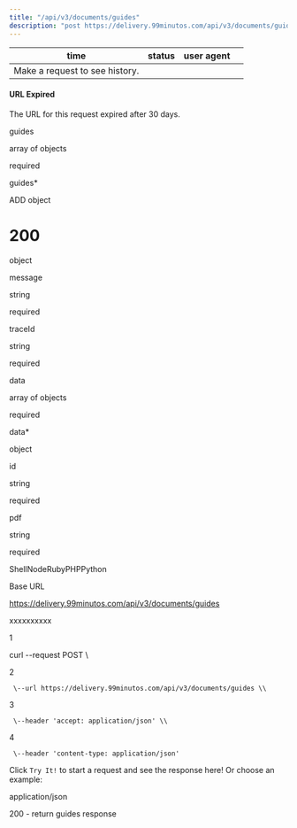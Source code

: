 ```yaml
---
title: "/api/v3/documents/guides"
description: "post https://delivery.99minutos.com/api/v3/documents/guides"
---
```

| time | status | user agent |     |
| --- | --- | --- | --- |
| Make a request to see history. |     |     |     |

#### URL Expired

The URL for this request expired after 30 days.

guides

array of objects

required

guides\*

ADD object

# 200

object

message

string

required

traceId

string

required

data

array of objects

required

data\*

object

id

string

required

pdf

string

required



ShellNodeRubyPHPPython

Base URL

https://delivery.99minutos.com/api/v3/documents/guides

xxxxxxxxxx

1

curl \--request POST \\

2

     \--url https://delivery.99minutos.com/api/v3/documents/guides \\

3

     \--header 'accept: application/json' \\

4

     \--header 'content-type: application/json'

Click `Try It!` to start a request and see the response here! Or choose an example:

application/json

200 - return guides response

